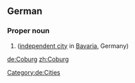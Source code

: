 {{also|coburg}}
==German==
{{wikipedia}}
{{wikipedia|lang=de}}
===Proper noun===
{{de-proper noun|g=n}}

# {{l/en|Coburg}} ([[independent city]] in [[Bavaria]], Germany)

[[Category:de:Cities]]

[[de:Coburg]]
[[zh:Coburg]]